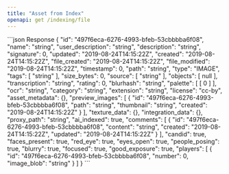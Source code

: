 ```yaml
---
title: "Asset from Index"
openapi: get /indexing/file
---
```

<ResponseExample>
    ```json Response
    {
        "id": "497f6eca-6276-4993-bfeb-53cbbbba6f08",
        "name": "string",
        "user_description": "string",
        "description": "string",
        "signature": 0,
        "updated": "2019-08-24T14:15:22Z",
        "created": "2019-08-24T14:15:22Z",
        "file_created": "2019-08-24T14:15:22Z",
        "file_modified": "2019-08-24T14:15:22Z",
        "timestamp": 0,
        "path": "string",
        "type": "IMAGE",
        "tags": [
        "string"
        ],
        "size_bytes": 0,
        "source": [
        "string"
        ],
        "objects": [
        null
        ],
        "transcription": "string",
        "rating": 0,
        "blurhash": "string",
        "palette": [
        [
        0
        ]
        ],
        "ocr": "string",
        "category": "string",
        "extension": "string",
        "license": "cc-by",
        "asset_metadata": {},
        "preview_images": [
    {
        "id": "497f6eca-6276-4993-bfeb-53cbbbba6f08",
        "path": "string",
        "thumbnail": "string",
        "created": "2019-08-24T14:15:22Z"
    }
        ],
        "texture_data": {},
        "integration_data": {},
        "proxy_path": "string",
        "ai_indexed": true,
        "comments": [
    {
        "id": "497f6eca-6276-4993-bfeb-53cbbbba6f08",
        "content": "string",
        "created": "2019-08-24T14:15:22Z",
        "updated": "2019-08-24T14:15:22Z"
    }
        ],
        "candid": true,
        "faces_present": true,
        "red_eye": true,
        "eyes_open": true,
        "people_posing": true,
        "blurry": true,
        "focused": true,
        "good_exposure": true,
        "players": [
    {
        "id": "497f6eca-6276-4993-bfeb-53cbbbba6f08",
        "number": 0,
        "image_blob": "string"
    }
        ]
    }
    ```
</ResponseExample>